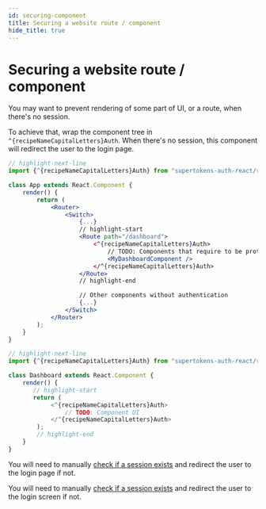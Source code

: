 ```yaml
---
id: securing-component
title: Securing a website route / component
hide_title: true
---
```


<!-- COPY DOCS -->
<!-- ./thirdpartyemailpassword/common-customizations/sessions/securing-component.mdx -->


# Securing a website route / component
You may want to prevent rendering of some part of UI, or a route, when
there's no session.


<FrontendSDKTabs>
<TabItem value="reactjs">

To achieve that, wrap the component tree in `^{recipeNameCapitalLetters}Auth`. When there's no session, this component will redirect the user to the login page.

<Question
    question="Do you use react-router-dom?">
<Answer title="Yes">

```jsx 
// highlight-next-line 
import {^{recipeNameCapitalLetters}Auth} from "supertokens-auth-react/recipe/^{codeImportRecipeName}";

class App extends React.Component {
    render() {
        return (
            <Router>
                <Switch>
                    {...}
                    // highlight-start
                    <Route path="/dashboard">
                        <^{recipeNameCapitalLetters}Auth>
                            // TODO: Components that require to be protected by authentication
                            <MyDashboardComponent />
                        </^{recipeNameCapitalLetters}Auth>
                    </Route>
                    // highlight-end

                    // Other components without authentication
                    {...}
                </Switch>
            </Router>
        );
    }
}
```
</Answer>
<Answer title="No">

```jsx
// highlight-next-line 
import {^{recipeNameCapitalLetters}Auth} from "supertokens-auth-react/recipe/^{codeImportRecipeName}";

class Dashboard extends React.Component {
    render() {
       // highlight-start 
       return (
            <^{recipeNameCapitalLetters}Auth>
                // TODO: Component UI
            </^{recipeNameCapitalLetters}Auth>
        );
        // highlight-end
    }
}
```
</Answer>
</Question>
</TabItem>
<TabItem value="vanillajs">

You will need to manually [check if a session exists](./checking-session-front-end) and redirect the user to the login page if not.

</TabItem>
<TabItem value="react-native">

You will need to manually [check if a session exists](./checking-session-front-end) and redirect the user to the login screen if not.

</TabItem>
</FrontendSDKTabs>

